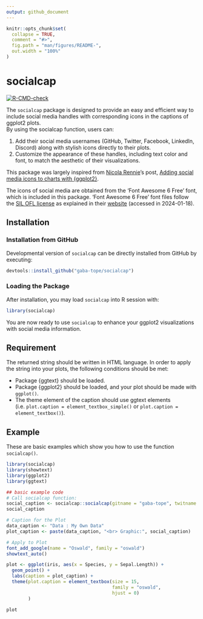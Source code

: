 ```yaml
---
output: github_document
---
```


<!-- README.md is generated from README.Rmd. Please edit that file -->
<!-- Use `devtools::build_readme()` to generate .md from the .Rmd file. -->

```r
knitr::opts_chunk$set(
  collapse = TRUE,
  comment = "#>",
  fig.path = "man/figures/README-",
  out.width = "100%"
)
```

# socialcap

<!-- badges: start -->
[![R-CMD-check](https://github.com/gaba-tope/socialcap/actions/workflows/R-CMD-check.yaml/badge.svg)](https://github.com/gaba-tope/socialcap/actions/workflows/R-CMD-check.yaml)
<!-- badges: end -->

The `socialcap` package is designed to provide an easy and efficient way to include social media handles with corresponding icons in the captions of ggplot2 plots. <br>
By using the socialcap function, users can:

1. Add their social media usernames (GitHub, Twitter, Facebook, LinkedIn, Discord) along with stylish icons directly to their plots.
2. Customize the appearance of these handles, including text color and font, to match the aesthetic of their visualizations.

This package was largely inspired from [Nicola Rennie](https://nrennie.rbind.io/)'s post, [Adding social media icons to charts with {ggplot2}](https://nrennie.rbind.io/blog/adding-social-media-icons-ggplot2/).

The icons of social media are obtained from the 'Font Awesome 6 Free' font, which is included in this package. 'Font Awesome 6 Free' font files follow the [SIL OFL license](https://openfontlicense.org/) as explained in their [website](https://fontawesome.com/license/free) (accessed in 2024-01-18).


## Installation
### Installation from GitHub
Developmental version of `socialcap` can be directly installed from GitHub by executing:

``` r
devtools::install_github("gaba-tope/socialcap")
```
### Loading the Package
After installation, you may load `socialcap` into R session with:
``` r
library(socialcap)
```
You are now ready to use `socialcap` to enhance your ggplot2 visualizations with social media information.

## Requirement
The returned string should be written in HTML language. In order to apply the string into your plots, the following conditions should be met:

* Package {ggtext} should be loaded.
* Package {ggplot2} should be loaded, and your plot should be made with `ggplot()`.
* The theme element of the caption should use ggtext elements (i.e. `plot.caption = element_textbox_simple()` or `plot.caption = element_textbox()`).

## Example
These are basic examples which show you how to use the function `socialcap()`.

```r
library(socialcap)
library(showtext)
library(ggplot2)
library(ggtext)

## basic example code
# Call socialcap function:
social_caption <- socialcap::socialcap(gitname = "gaba-tope", twitname = "@tope_ezia")
social_caption

# Caption for the Plot
data_caption <- "Data : My Own Data"
plot_caption <- paste(data_caption, "<br> Graphic:", social_caption)

# Apply to Plot
font_add_google(name = "Oswald", family = "oswald")
showtext_auto()

plot <- ggplot(iris, aes(x = Species, y = Sepal.Length)) +
  geom_point() +
  labs(caption = plot_caption) +
  theme(plot.caption = element_textbox(size = 15,
                                       family = "oswald",
                                       hjust = 0)
        )

plot
```
